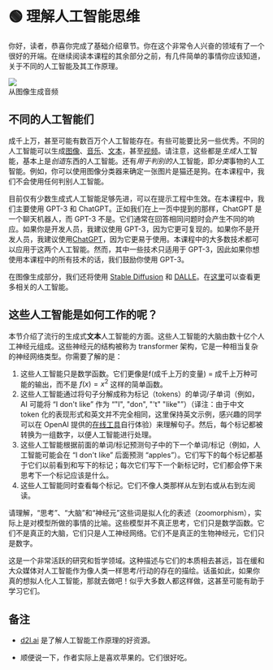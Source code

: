 
# 🟢 理解人工智能思维

你好，读者，恭喜你完成了基础介绍章节。你在这个非常令人兴奋的领域有了一个很好的开端。在继续阅读本课程的其余部分之前，有几件简单的事情你应该知道，关于不同的人工智能及其工作原理。

<div style={{ textAlign: "center" }}>
  <Image
    src="/docs/assets/basics/music+image.webp"
    width={2462}
    height={762}
    style={{ width: "850px", margin: "auto" }}
  />
</div>

<div style={{ textAlign: "center" }}>从图像生成音频</div>

## 不同的人工智能们

成千上万，甚至可能有数百万个人工智能存在。有些可能要比另一些优秀。不同的人工智能可以生成[图像](https://openai.com/product/dall-e-2)、[音乐](https://google-research.github.io/seanet/musiclm/examples/)、[文本](https://platform.openai.com/playground)，甚至[视频](https://makeavideo.studio/)。请注意，这些都是*生成*人工智能，基本上是*创造*东西的人工智能。还有*用于判别的*人工智能，即*分类*事物的人工智能。例如，你可以使用图像分类器来确定一张图片是猫还是狗。在本课程中，我们不会使用任何判别人工智能。

目前仅有少数生成式人工智能足够先进，可以在提示工程中生效。在本课程中，我们主要使用 GPT-3 和 ChatGPT。正如我们在上一页中提到的那样，ChatGPT 是一个聊天机器人，而 GPT-3 不是。它们通常在回答相同问题时会产生不同的响应。如果你是开发人员，我建议使用 GPT-3，因为它更可复现的。如果你不是开发人员，我建议使用[ChatGPT](https://learnprompting.org/docs/category/%EF%B8%8F-image-prompting)，因为它更易于使用。本课程中的大多数技术都可以应用于这两个人工智能。然而，其中一些技术只适用于 GPT-3，因此如果你想使用本课程中的所有技术的话，我们鼓励你使用 GPT-3。

在图像生成部分，我们还将使用 [Stable Diffusion](https://beta.dreamstudio.ai/home) 和 [DALLE](https://openai.com/product/dall-e-2)。在[这里](https://learnprompting.org/docs/products#chatbots)可以查看更多相关的人工智能。

## 这些人工智能是如何工作的呢？

本节介绍了流行的生成式**文本**人工智能的方面。这些人工智能的大脑由数十亿个人工神经元组成。这些神经元的结构被称为 transformer 架构，它是一种相当复杂的神经网络类型。你需要了解的是：

1. 这些人工智能只是数学函数。它们更像是f(成千上万的变量) = 成千上万种可能的输出，而不是 $f(x) = x^2$ 这样的简单函数。
2. 这些人工智能通过将句子分解成称为标记（tokens）的单词/子单词（例如，AI 可能将 “I don't like” 作为 “"I", "don", "'t" "like"”）（译注：由于中文 token 化的表现形式和英文并不完全相同，这里保持英文示例，感兴趣的同学可以在 OpenAI 提供的[在线工具](https://platform.openai.com/tokenizer)自行体验）来理解句子。然后，每个标记都被转换为一组数字，以便人工智能进行处理。
3. 这些人工智能根据前面的单词/标记预测句子中的下一个单词/标记（例如，人工智能可能会在 “I don't like” 后面预测 “apples”）。它们写下的每个标记都基于它们以前看到和写下的标记；每次它们写下一个新标记时，它们都会停下来思考下一个标记应该是什么。
4. 这些人工智能同时查看每个标记。它们不像人类那样从左到右或从右到左阅读。

请理解，“思考”、“大脑”和“神经元”这些词是拟人化的表述（zoomorphism），实际上是对模型所做的事情的比喻。这些模型并不真正思考，它们只是数学函数。它们不是真正的大脑，它们只是人工神经网络。它们不是真正的生物神经元，它们只是数字。

这是一个非常活跃的研究和哲学领域。这种描述与它们的本质相去甚远，旨在缓和大众媒体对人工智能作为像人类一样思考/行动的存在的描绘。话虽如此，如果你真的想拟人化人工智能，那就去做吧！似乎大多数人都这样做，这甚至可能有助于学习它们。

## 备注

- [d2l.ai](https://www.d2l.ai) 是了解人工智能工作原理的好资源。

- 顺便说一下，作者实际上是喜欢苹果的。它们很好吃。
